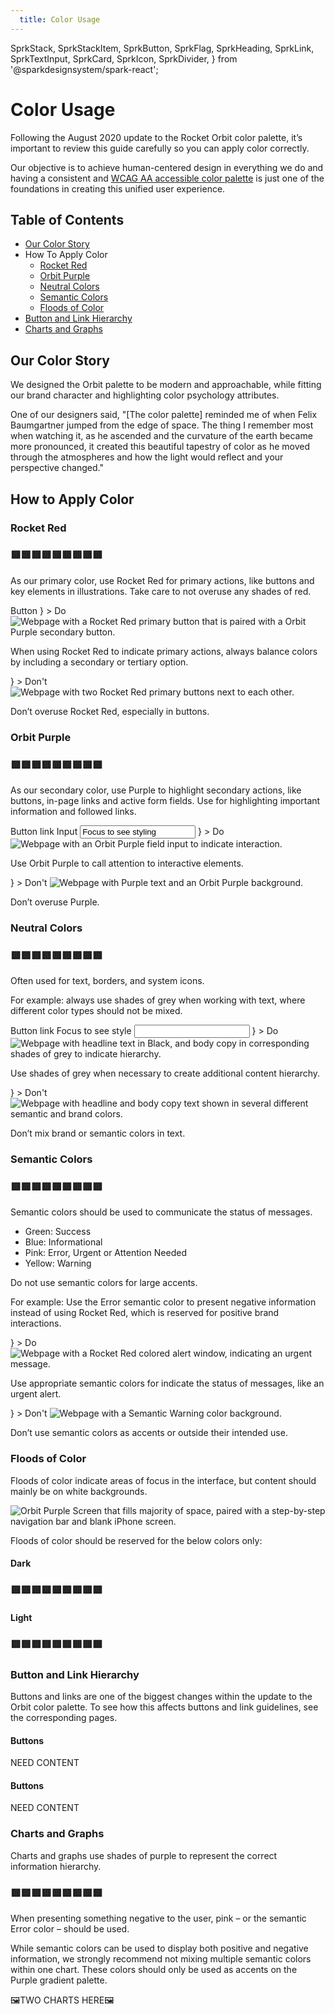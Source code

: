 ```yaml
---
  title: Color Usage
---
```















  SprkStack,
  SprkStackItem,
  SprkButton,
  SprkFlag,
  SprkHeading,
  SprkLink,
  SprkTextInput,
  SprkCard,
  SprkIcon,
  SprkDivider,
} from '@sparkdesignsystem/spark-react';


# Color Usage
Following the August 2020 update to the Rocket Orbit color palette, it’s important to review this guide carefully so you can apply color correctly.

Our objective is to achieve human-centered design in everything we do and having a consistent and [WCAG AA accessible color palette](/using-spark/foundations/color-accessibility) is just one of the foundations in creating this unified user experience.



<SprkDivider element="span"/>
<h2>Table of Contents</h2>
<ul>
  <li>
    <a href="#our-color-story">
      Our Color Story
    </a>
  </li>
  <li>
    How To Apply Color
    <ul class="sprk-b-List sprk-b-List--indented sprk-u-Measure sprk-u-mbn">
      <li>
        <a href="#rocket-red">
          Rocket Red
        </a>
      </li>
      <li>
        <a href="#orbit-purple">
          Orbit Purple
        </a>
      </li>
      <li>
        <a href="#neutral-colors">
          Neutral Colors
        </a>
      </li>
      <li>
        <a href="#semantic-colors">
          Semantic Colors
        </a>
      </li>
      <li>
        <a href="#floods-of-color">
          Floods of Color
        </a>
      </li>
    </ul>
  </li>
  <li>
    <a href="#button-and-link-hierarchy">
      Button and Link Hierarchy
    </a>
  </li>
  <li>
    <a href="#charts-and-graphs">
      Charts and Graphs
    </a>
  </li>
</ul>
<SprkDivider element="span"/>
<h2>Our Color Story</h2>
<p>
  We designed the Orbit palette to be modern and approachable, while fitting our brand character and highlighting color psychology attributes.
</p>
<p>
  One of our designers said, "[The color palette] reminded me of when Felix Baumgartner jumped from the edge of space. The thing I remember most when watching it, as he ascended and the curvature of the earth became more pronounced, it created this beautiful tapestry of color as he moved through the atmospheres and how the light would reflect and your perspective changed."
</p>
<SprkDivider element="span"/>
<h2>How to Apply Color</h2>
<h3>Rocket Red</h3>
<h3>🟥🟥🟥🟥🟥🟥🟥🟥🟥</h3>
<p>
  As our primary color, use Rocket Red for primary actions, like buttons and key elements in illustrations. Take care to not overuse any shades of red.
</p>
<SprkButton additionalClasses="sprk-u-mbm">Button</SprkButton>
<SprkStack itemSpacing="medium" splitAt="small">
  <SprkStackItem additionalClasses="sprk-o-Stack__item--half@s sprk-u-prm">
    <SprkStack>
      <SprkStackItem additionalClasses="sprk-u-mbm">
        <SprkFlag
          additionalClasses="sprk-o-Flag--middle"
          media={
            <SprkIcon iconName="check-mark" additionalClasses="sprk-c-Icon--l sprk-c-Icon--stroke-current-color sprk-u-Color--green" />
          }
        >
          <SprkHeading
            element="span"
            variant="displayFour"
          >
            Do
          </SprkHeading>
        </SprkFlag>
      </SprkStackItem>
      <SprkStackItem additionalClasses="sprk-u-mbm">
        <img
          srcset={doRedSet}
          src={doRed}
          sizes="(min-width: 1120px) 1120px,
                (min-width: 1680px) 1680px,
                560px"
          alt="Webpage with a Rocket Red primary button that is paired with a Orbit Purple secondary button."/>
      </SprkStackItem>
      <SprkStackItem>
        <p>
          When using Rocket Red to indicate primary actions, always balance colors by including a secondary or tertiary option.
        </p>
      </SprkStackItem>
    </SprkStack>
  </SprkStackItem>
  <SprkStackItem additionalClasses="sprk-o-Stack__item--half@s sprk-u-prm">
    <SprkStack>
      <SprkStackItem additionalClasses="sprk-u-mbm">
        <SprkFlag
          additionalClasses="sprk-o-Flag--middle"
          media={
            <SprkIcon iconName="close-circle" additionalClasses="sprk-c-Icon--l sprk-c-Icon--stroke-current-color sprk-u-Color--red" />
          }
        >
          <SprkHeading
            element="span"
            variant="displayFour"
          >
            Don't
          </SprkHeading>
        </SprkFlag>
      </SprkStackItem>
      <SprkStackItem additionalClasses="sprk-u-mbm">
        <img
          srcset={dontRedSet}
          src={dontRed}
          sizes="(min-width: 1120px) 1120px,
                (min-width: 1680px) 1680px,
                560px"
          alt="Webpage with two Rocket Red primary buttons next to each other."/>
      </SprkStackItem>
      <SprkStackItem>
        <p>
          Don’t overuse Rocket Red, especially in buttons.
        </p>
      </SprkStackItem>
    </SprkStack>
  </SprkStackItem>
</SprkStack>
<SprkDivider element="span"/>
<h3>Orbit Purple</h3>
<h3>🟥🟥🟥🟥🟥🟥🟥🟥🟥</h3>
<p>
  As our secondary color, use Purple to highlight secondary actions, like buttons, in-page links and active form fields. Use for highlighting important information and followed links.

</p>
<SprkStack splitAt="small" itemSpacing="huge" additionalClasses="sprk-o-Stack--end-column@s sprk-u-mbl">
  <SprkStackItem >
    <SprkButton>Button</SprkButton>
  </SprkStackItem>
  <SprkStackItem>
    <SprkLink
      element="a"
      href="#nogo"
    >
      link
    </SprkLink>
  </SprkStackItem>
  <SprkStackItem>
    <label
      for="text-input"
      class="sprk-b-Label"
    >
      Input
    </label>
    <input
      class="sprk-b-TextInput sprk-u-Width-100"
      value="Focus to see styling"
      aria-describedby="text-input--error-container"
    />
  </SprkStackItem>
</SprkStack>
  <SprkStack itemSpacing="medium" splitAt="small">
  <SprkStackItem additionalClasses="sprk-o-Stack__item--half@s sprk-u-prm">
    <SprkStack>
      <SprkStackItem additionalClasses="sprk-u-mbm">
        <SprkFlag
          additionalClasses="sprk-o-Flag--middle"
          media={
            <SprkIcon iconName="check-mark" additionalClasses="sprk-c-Icon--l sprk-c-Icon--stroke-current-color sprk-u-Color--green" />
          }
        >
          <SprkHeading
            element="span"
            variant="displayFour"
          >
            Do
          </SprkHeading>
        </SprkFlag>
      </SprkStackItem>
      <SprkStackItem additionalClasses="sprk-u-mbm">
        <img
          srcset={doPurpleSet}
          src={doPurple}
          sizes="(min-width: 1120px) 1120px,
                (min-width: 1680px) 1680px,
                560px"
          alt="Webpage with an Orbit Purple field input to indicate interaction."/>
      </SprkStackItem>
      <SprkStackItem>
        <p>
          Use Orbit Purple to call attention to interactive elements.
        </p>
      </SprkStackItem>
    </SprkStack>
  </SprkStackItem>
  <SprkStackItem additionalClasses="sprk-o-Stack__item--half@s sprk-u-prm">
    <SprkStack>
      <SprkStackItem additionalClasses="sprk-u-mbm">
        <SprkFlag
          additionalClasses="sprk-o-Flag--middle"
          media={
            <SprkIcon iconName="close-circle" additionalClasses="sprk-c-Icon--l sprk-c-Icon--stroke-current-color sprk-u-Color--red" />
          }
        >
          <SprkHeading
            element="span"
            variant="displayFour"
          >
            Don't
          </SprkHeading>
        </SprkFlag>
      </SprkStackItem>
      <SprkStackItem additionalClasses="sprk-u-mbm">
        <img
          srcset={dontPurpleSet}
          src={dontPurple}
          sizes="(min-width: 1120px) 1120px,
                (min-width: 1680px) 1680px,
                560px"
          alt="Webpage with Purple text and an Orbit Purple background."/>
      </SprkStackItem>
      <SprkStackItem>
        <p>
          Don’t overuse Purple.
        </p>
      </SprkStackItem>
    </SprkStack>
  </SprkStackItem>
</SprkStack>
<SprkDivider element="span"/>
<h3>Neutral Colors</h3>
<h3>🟥🟥🟥🟥🟥🟥🟥🟥🟥</h3>
<p>
  Often used for text, borders, and system icons.
</p>
<p>
For example: always use shades of grey when working with text, where different color types should not be mixed.
</p>
<SprkStack splitAt="small" itemSpacing="huge" additionalClasses="sprk-o-Stack--end-column@s sprk-u-mbl">
  <SprkStackItem >
    <SprkButton>Button</SprkButton>
  </SprkStackItem>
  <SprkStackItem>
    <SprkLink
      element="a"
      href="#nogo"
    >
      link
    </SprkLink>
  </SprkStackItem>
  <SprkStackItem>
    <label
      for="text-input"
      class="sprk-b-Label"
    >
      Focus to see style
    </label>
    <input
      class="sprk-b-TextInput sprk-u-Width-100"
      id="text-input"
      data-id="text-input"
      type="text"
      value=""
      aria-describedby="text-input--error-container"
    />
  </SprkStackItem>
</SprkStack>
  <SprkStack itemSpacing="medium" splitAt="small">
  <SprkStackItem additionalClasses="sprk-o-Stack__item--half@s sprk-u-prm">
    <SprkStack>
      <SprkStackItem additionalClasses="sprk-u-mbm">
        <SprkFlag
          additionalClasses="sprk-o-Flag--middle"
          media={
            <SprkIcon iconName="check-mark" additionalClasses="sprk-c-Icon--l sprk-c-Icon--stroke-current-color sprk-u-Color--green" />
          }
        >
          <SprkHeading
            element="span"
            variant="displayFour"
          >
            Do
          </SprkHeading>
        </SprkFlag>
      </SprkStackItem>
      <SprkStackItem additionalClasses="sprk-u-mbm">
        <img
          srcset={doGraySet}
          src={doGray}
          sizes="(min-width: 1120px) 1120px,
                (min-width: 1680px) 1680px,
                560px"
          alt="Webpage with headline text in Black, and body copy in corresponding shades of grey to indicate hierarchy."/>
      </SprkStackItem>
      <SprkStackItem>
        <p>
          Use shades of grey when necessary to create additional content hierarchy.
        </p>
      </SprkStackItem>
    </SprkStack>
  </SprkStackItem>
  <SprkStackItem additionalClasses="sprk-o-Stack__item--half@s sprk-u-prm">
    <SprkStack>
      <SprkStackItem additionalClasses="sprk-u-mbm">
        <SprkFlag
          additionalClasses="sprk-o-Flag--middle"
          media={
            <SprkIcon iconName="close-circle" additionalClasses="sprk-c-Icon--l sprk-c-Icon--stroke-current-color sprk-u-Color--red" />
          }
        >
          <SprkHeading
            element="span"
            variant="displayFour"
          >
            Don't
          </SprkHeading>
        </SprkFlag>
      </SprkStackItem>
      <SprkStackItem additionalClasses="sprk-u-mbm">
        <img
          srcset={dontGraySet}
          src={dontGray}
          sizes="(min-width: 1120px) 1120px,
                (min-width: 1680px) 1680px,
                560px"
          alt="Webpage with headline and body copy text shown in several different semantic and brand colors."/>
      </SprkStackItem>
      <SprkStackItem>
        <p>
          Don’t mix brand or semantic colors in text.
        </p>
      </SprkStackItem>
    </SprkStack>
  </SprkStackItem>
</SprkStack>
<SprkDivider element="span"/>
<h3>Semantic Colors</h3>
<h3>🟥🟥🟥🟥🟥🟥🟥🟥🟥</h3>
<p>
  Semantic colors should be used to communicate the status of messages.
</p>
<ul>
  <li>Green: Success</li>
  <li>Blue: Informational</li>
  <li>Pink: Error, Urgent or Attention Needed</li>
  <li>Yellow: Warning</li>
</ul>
<p>
  Do not use semantic colors for large accents.
</p>
<p>
  For example: Use the Error semantic color to present negative information instead of using Rocket Red, which is reserved for positive brand interactions.
</p>
<SprkStack itemSpacing="medium" splitAt="small">
  <SprkStackItem additionalClasses="sprk-o-Stack__item--half@s sprk-u-prm">
    <SprkStack>
      <SprkStackItem additionalClasses="sprk-u-mbm">
        <SprkFlag
          additionalClasses="sprk-o-Flag--middle"
          media={
            <SprkIcon iconName="check-mark" additionalClasses="sprk-c-Icon--l sprk-c-Icon--stroke-current-color sprk-u-Color--green" />
          }
        >
          <SprkHeading
            element="span"
            variant="displayFour"
          >
            Do
          </SprkHeading>
        </SprkFlag>
      </SprkStackItem>
      <SprkStackItem additionalClasses="sprk-u-mbm">
        <img
          srcset={doSemanticSet}
          src={doSemantic}
          sizes="(min-width: 1120px) 1120px,
                (min-width: 1680px) 1680px,
                560px"
          alt="Webpage with a Rocket Red colored alert window, indicating an urgent message."/>
      </SprkStackItem>
      <SprkStackItem>
        <p>
          Use appropriate semantic colors for indicate the status of messages, like an urgent alert.
        </p>
      </SprkStackItem>
    </SprkStack>
  </SprkStackItem>
  <SprkStackItem additionalClasses="sprk-o-Stack__item--half@s sprk-u-prm">
    <SprkStack>
      <SprkStackItem additionalClasses="sprk-u-mbm">
        <SprkFlag
          additionalClasses="sprk-o-Flag--middle"
          media={
            <SprkIcon iconName="close-circle" additionalClasses="sprk-c-Icon--l sprk-c-Icon--stroke-current-color sprk-u-Color--red" />
          }
        >
          <SprkHeading
            element="span"
            variant="displayFour"
          >
            Don't
          </SprkHeading>
        </SprkFlag>
      </SprkStackItem>
      <SprkStackItem additionalClasses="sprk-u-mbm">
        <img
          srcset={dontSemanticSet}
          src={dontSemantic}
          sizes="(min-width: 1120px) 1120px,
                (min-width: 1680px) 1680px,
                560px"
          alt="Webpage with a Semantic Warning color background."/>
      </SprkStackItem>
      <SprkStackItem>
        <p>
          Don’t use semantic colors as accents or outside their intended use.
        </p>
      </SprkStackItem>
    </SprkStack>
  </SprkStackItem>
</SprkStack>
<SprkDivider element="span"/>
<h3>Floods of Color</h3>
<p>
  Floods of color indicate areas of focus in the interface, but content should mainly be on white backgrounds.
</p>
  <img
    srcset={stepperExampleSet}
    src={stepperExample}
    sizes="(min-width: 1120px) 1120px,
          (min-width: 1680px) 1680px,
          560px"
    class="sprk-u-mbm sprk-u-Measure"
    alt="Orbit Purple Screen that fills majority of space, paired with a step-by-step navigation bar and blank iPhone screen."/>
<p>
  Floods of color should be reserved for the below colors only:
</p>
<h4>Dark</h4>
<h3>🟥🟥🟥🟥🟥🟥🟥🟥🟥</h3>
<h4>Light</h4>
<h3>🟥🟥🟥🟥🟥🟥🟥🟥🟥</h3>
<SprkDivider element="span"/>
<h3>Button and Link Hierarchy</h3>
<p>
  Buttons and links are one of the biggest changes within the update to the Orbit color palette. To see how this affects buttons and link guidelines, see the corresponding pages.
</p>
<SprkStack itemSpacing="medium" splitAt="small" additionalClasses="sprk-u-Measure">
  <SprkStackItem additionalClasses="sprk-o-Stack__item--half@s sprk-u-prm">
    <SprkCard>
      <h4>Buttons</h4>
      <p>
        NEED CONTENT
      </p>
    </SprkCard>
  </SprkStackItem>
  <SprkStackItem additionalClasses="sprk-o-Stack__item--half@s sprk-u-prm">
    <SprkCard>
      <h4>Buttons</h4>
      <p>
        NEED CONTENT
      </p>
    </SprkCard>
  </SprkStackItem>
</SprkStack>
<h3>Charts and Graphs</h3>
<p>
  Charts and graphs use shades of purple to represent the correct information hierarchy.
</p>
<h3>🟥🟥🟥🟥🟥🟥🟥🟥🟥</h3>
<p>
  When presenting something negative to the user, pink – or the semantic Error color – should be used.
</p>
<p>
  While semantic colors can be used to display both positive and negative information, we strongly recommend not mixing multiple semantic colors within one chart. These colors should only be used as accents on the Purple gradient palette.
</p>
<p>
  🖼TWO CHARTS HERE🖼
</p>